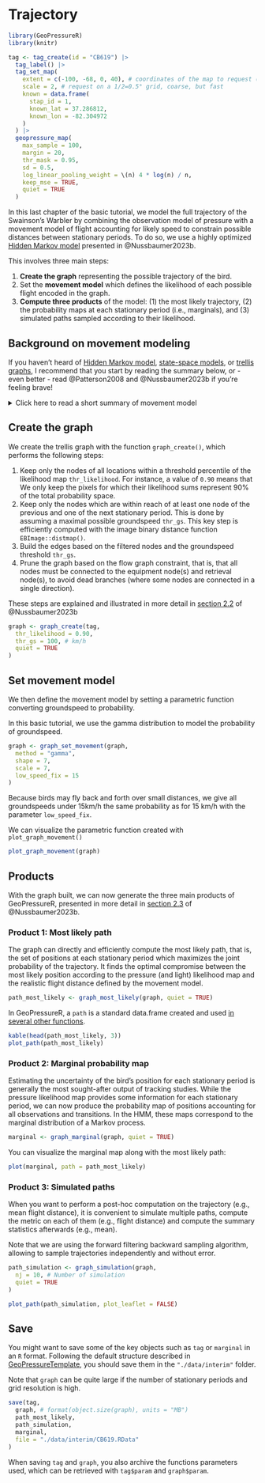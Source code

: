 # Trajectory

```r
library(GeoPressureR)
library(knitr)
```

```r
tag <- tag_create(id = "CB619") |>
  tag_label() |>
  tag_set_map(
    extent = c(-100, -68, 0, 40), # coordinates of the map to request (W, E, S, N)
    scale = 2, # request on a 1/2=0.5° grid, coarse, but fast
    known = data.frame(
      stap_id = 1,
      known_lat = 37.286812,
      known_lon = -82.304972
    )
  ) |>
  geopressure_map(
    max_sample = 100,
    margin = 20,
    thr_mask = 0.95,
    sd = 0.5,
    log_linear_pooling_weight = \(n) 4 * log(n) / n,
    keep_mse = TRUE,
    quiet = TRUE
  )
```

In this last chapter of the basic tutorial, we model the full trajectory of the Swainson's Warbler by combining the observation model of pressure with a movement model of flight accounting for likely speed to constrain possible distances between stationary periods. To do so, we use a highly optimized <a href="https://en.wikipedia.org/wiki/Hidden_Markov_model" target="_blank">Hidden Markov model</a> presented in @Nussbaumer2023b.

This involves three main steps:

1.  **Create the graph** representing the possible trajectory of the bird.
2.  Set the **movement model** which defines the likelihood of each possible flight encoded in the graph.
3.  **Compute three products** of the model: (1) the most likely trajectory, (2) the probability maps at each stationary period (i.e., marginals), and (3) simulated paths sampled according to their likelihood.

## Background on movement modeling

If you haven't heard of <a href="https://en.wikipedia.org/wiki/Hidden_Markov_model" target="_blank">Hidden Markov model</a>, <a href="https://doi.org/10.1016/j.tree.2007.10.009" target="_blank">state-space models</a>, or <a href="https://en.wikipedia.org/wiki/Trellis_(graph)" target="_blank">trellis graphs</a>, I recommend that you start by reading the summary below, or - even better - read @Patterson2008 and @Nussbaumer2023b if you're feeling brave!

<details>

<summary>Click here to read a short summary of movement model</summary>

::: {.callout-note}
We start by making the fundamental assumption that the overall trajectory can be separated into **discrete** positions which, together, create a trajectory.

This discretization allows us to use a <a href="https://en.wikipedia.org/wiki/Hidden_Markov_model" target="_blank">Hidden Markov model</a>, which conveniently distinguishes the **unknown positions** of a bird $X_t$ from some **known observations** $Y_t$ which can be related to these positions (e.g., pressure or light measurement). Defining an HMM requires that we set:

1.  An **observation model** $P(Y_t | X_t)$, which defines the likelihood of observing a measurement at a given position. This is exactly what our pressure likelihood map computed in the previous chapter does.
2.  A **movement model** $P(X_t+1|X_t)$, defining the probability that a bird was able to fly a specific distance between two consecutive stationary periods.
3.  An **initial state** $P(X_0)$, technically required but this does not constitute a strong constraint in our case.

Let's say that our goal is to produce the probability map for each stationary period accounting for all pressure measurements while maintaining likely flights. This corresponds to the **marginal** probability map $P(X_t=x_t|Y_0=y_0,...Y_t=y_t)$. If you are not familiar with the lower and capital case, $X_t$ represents the random variable (i.e., the position of the bird at a stationary period $t$), while $x_t$ is a specific value that $X$ can take, in our case, the specific coordinates of pixels on the map.

Because the number of possible positions is limited (i.e., number of pixels on the map), we can solve the HMM exactly. This is in contrast to Markov Chain Monte Carlo (MCMC) algorithm, which does not assume any discretization of space but relies on an iterative approach to solve the model.

A graph is a convenient mathematical representation of a model which has states (nodes) and relations between these states (edges). Graphs are a general and fundamental mathematical tool, but here we use a specific graph structure corresponding to the HMM presented above: two states $X$ and $Y$ for each time step $t$ (nodes), and an observation and movement model (relating $X_t$ to $X_t+1$ and $Y_t$ to $X_t$ respectively). All other relationships are assumed to be independent.

Typically in animal movement, the graph is only used to represent the random variable of the HMM, but in our case, we also use the concept of graph to store all discrete positions (i.e., pixels) of the bird at all timesteps, referred to as a <a href="https://en.wikipedia.org/wiki/Trellis_(graph)" target="_blank">trellis graphs</a>.

You can think of the nodes as a full 3D grid of lat x lon x stationary period and the edges as all possible pairs of nodes between two consecutive stationary periods. As you can imagine, this results in a very high number of edges! The novelty of @Nussbaumer2023b is to construct this graph using only the useful nodes and edges, thereby dramatically reducing the computational resources required.
:::

</details>

## Create the graph

We create the trellis graph with the function `graph_create()`, which performs the following steps:

1.  Keep only the nodes of all locations within a threshold percentile of the likelihood map `thr_likelihood`. For instance, a value of `0.90` means that We only keep the pixels for which their likelihood sums represent 90% of the total probability space.
2.  Keep only the nodes which are within reach of at least one node of the previous and one of the next stationary period. This is done by assuming a maximal possible groundspeed `thr_gs`. This key step is efficiently computed with the image binary distance function `EBImage::distmap()`.
3.  Build the edges based on the filtered nodes and the groundspeed threshold `thr_gs`.
4.  Prune the graph based on the flow graph constraint, that is, that all nodes must be connected to the equipment node(s) and retrieval node(s), to avoid dead branches (where some nodes are connected in a single direction).

These steps are explained and illustrated in more detail in [section 2.2](https://besjournals.onlinelibrary.wiley.com/doi/10.1111/2041-210X.14082#mee314082-sec-0004-title) of @Nussbaumer2023b

```r
graph <- graph_create(tag,
  thr_likelihood = 0.90,
  thr_gs = 100, # km/h
  quiet = TRUE
)
```

## Set movement model

We then define the movement model by setting a parametric function converting groundspeed to probability.

In this basic tutorial, we use the gamma distribution to model the probability of groundspeed.

```r
graph <- graph_set_movement(graph,
  method = "gamma",
  shape = 7,
  scale = 7,
  low_speed_fix = 15
)
```

Because birds may fly back and forth over small distances, we give all groundspeeds under 15km/h the same probability as for 15 km/h with the parameter `low_speed_fix`.

We can visualize the parametric function created with `plot_graph_movement()`

```r
plot_graph_movement(graph)
```

## Products

With the graph built, we can now generate the three main products of GeoPressureR, presented in more detail in [section 2.3](https://besjournals.onlinelibrary.wiley.com/doi/10.1111/2041-210X.14082#mee314082-sec-0010-title) of @Nussbaumer2023b.

### Product 1: Most likely path

The graph can directly and efficiently compute the most likely path, that is, the set of positions at each stationary period which maximizes the joint probability of the trajectory. It finds the optimal compromise between the most likely position according to the pressure (and light) likelihood map and the realistic flight distance defined by the movement model.

```r
path_most_likely <- graph_most_likely(graph, quiet = TRUE)
```

In GeoPressureR, a `path` is a standard data.frame created and used [in several other functions](https://raphaelnussbaumer.com/GeoPressureR/reference/index.html#path).

```r
kable(head(path_most_likely, 3))
plot_path(path_most_likely)
```

### Product 2: Marginal probability map

Estimating the uncertainty of the bird's position for each stationary period is generally the most sought-after output of tracking studies. While the pressure likelihood map provides some information for each stationary period, we can now produce the probability map of positions accounting for all observations and transitions. In the HMM, these maps correspond to the marginal distribution of a Markov process.

```r
marginal <- graph_marginal(graph, quiet = TRUE)
```

You can visualize the marginal map along with the most likely path:

```r
plot(marginal, path = path_most_likely)
```

### Product 3: Simulated paths

When you want to perform a post-hoc computation on the trajectory (e.g., mean flight distance), it is convenient to simulate multiple paths, compute the metric on each of them (e.g., flight distance) and compute the summary statistics afterwards (e.g., mean).

Note that we are using the forward filtering backward sampling algorithm, allowing to sample trajectories independently and without error.

```r
path_simulation <- graph_simulation(graph,
  nj = 10, # Number of simulation
  quiet = TRUE
)
```

```r
plot_path(path_simulation, plot_leaflet = FALSE)
```

## Save

You might want to save some of the key objects such as `tag` or `marginal` in an `R` format. Following the default structure described in [GeoPressureTemplate](https://github.com/Rafnuss/GeoPressureTemplate#project-structure-file_folder), you should save them in the `"./data/interim"` folder.

Note that `graph` can be quite large if the number of stationary periods and grid resolution is high.

```r
save(tag,
  graph, # format(object.size(graph), units = "MB")
  path_most_likely,
  path_simulation,
  marginal,
  file = "./data/interim/CB619.RData"
)
```

When saving `tag` and `graph`, you also archive the functions parameters used, which can be retrieved with `tag$param` and `graph$param`.
